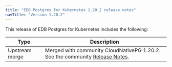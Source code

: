 ```yaml
---
title: "EDB Postgres for Kubernetes 1.20.2 release notes"
navTitle: "Version 1.20.2"
---
```


This release of EDB Postgres for Kubernetes includes the following:

|      Type      |                                                                                  Description                                                                                   |
| -------------- | ------------------------------------------------------------------------------------------------------------------------------------------------------------------------------ |
| Upstream merge |  Merged with community CloudNativePG 1.20.2. See the community [Release Notes](https://cloudnative-pg.io/documentation/1.20/release_notes/v1.20/).                                    |
